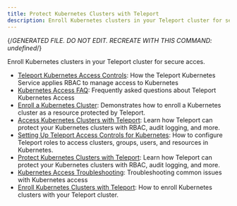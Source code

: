 ```yaml
---
title: Protect Kubernetes Clusters with Teleport
description: Enroll Kubernetes clusters in your Teleport cluster for secure acces.
---
```


{/*GENERATED FILE. DO NOT EDIT. RECREATE WITH THIS COMMAND:
undefined*/}

Enroll Kubernetes clusters in your Teleport cluster for secure acces.

- [Teleport Kubernetes Access Controls](kubernetes-access/controls.mdx): How the Teleport Kubernetes Service applies RBAC to manage access to Kubernetes
- [Kubernetes Access FAQ](kubernetes-access/faq.mdx): Frequently asked questions about Teleport Kubernetes Access
- [Enroll a Kubernetes Cluster](kubernetes-access/getting-started.mdx): Demonstrates how to enroll a Kubernetes cluster as a resource protected by Teleport.
- [Access Kubernetes Clusters with Teleport](kubernetes-access/introduction.mdx): Learn how Teleport can protect your Kubernetes clusters with RBAC, audit logging, and more.
- [Setting Up Teleport Access Controls for Kubernetes](kubernetes-access/manage-access.mdx): How to configure Teleport roles to access clusters, groups, users, and resources in Kubernetes.
- [Protect Kubernetes Clusters with Teleport](kubernetes-access/overview.mdx): Learn how Teleport can protect your Kubernetes clusters with RBAC, audit logging, and more.
- [Kubernetes Access Troubleshooting](kubernetes-access/troubleshooting.mdx): Troubleshooting common issues with Kubernetes access
- [Enroll Kubernetes Clusters with Teleport](kubernetes-access/register-clusters.mdx): How to enroll Kubernetes clusters with your Teleport cluster.
